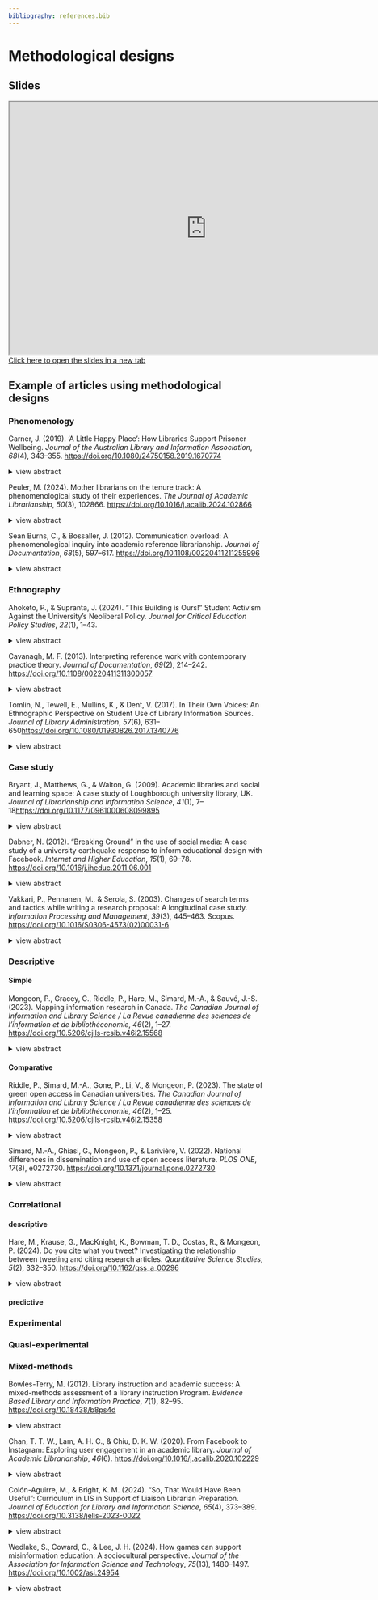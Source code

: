 ```yaml
---
bibliography: references.bib
---
```


# Methodological designs

## Slides

```{=html}
<iframe width="780" height="500" src="https://pmongeon.github.io/info5520/slides/ch4.html#/title-slide/" title="Slides - Week 4"></iframe>
```

```{=html}
<a href="https://pmongeon.github.io/info5520/slides/ch4.html#/title-slide/" target="_blank" rel="noopener noreferrer">Click here to open the slides in a new tab</a> 
```

## Example of articles using methodological designs

### Phenomenology

Garner, J. (2019). ‘A Little Happy Place’: How Libraries Support Prisoner Wellbeing. *Journal of the Australian Library and Information Association*, *68*(4), 343–355. <https://doi.org/10.1080/24750158.2019.1670774>

<details>

<summary>view abstract</summary>

This article explores the capacity for Australian prison libraries to support the ‘whole person’. Based on a phenomenological study of the experiences of using prison libraries by Australian adult prisoners, the article identifies three ways that prison libraries can reduce stress, and support positive mental health, and thereby serve the ‘whole person’ within their user groups. The study finds that prison libraries can support prisoner wellbeing by providing opportunities for autonomy, by acting as therapeutic spaces, and by supporting positive behaviour management. As a phenomenological study, the experiences of the prisoners regarding their libraries serving them as ‘whole people’ are described in their own words. We can hear the prisoners’ voices as they describe how their libraries contribute to their wellbeing. Through a study of prisoners’ lived experiences and how these experiences are reflected, or not reflected in the extant literature, it is possible to demonstrate that prison libraries do have the capacity to serve the ‘whole person’ and thereby support prisoner wellbeing.

</details>

Peuler, M. (2024). Mother librarians on the tenure track: A phenomenological study of their experiences. *The Journal of Academic Librarianship*, *50*(3), 102866. <https://doi.org/10.1016/j.acalib.2024.102866>

<details>

<summary>view abstract</summary>

This exploratory qualitative phenomenological research study examines the lived experiences of thirteen academic librarians who identify as mothers of young children and are also on the tenure track or continuous appointment at an academic library in the United States. The qualitative approach of phenomenology is used to both analyze and interpret academic librarian mothers' perceptions of their experiences. Phenomenology allows the researcher to explore the phenomena in relation to the lived experiences of mother/tenure track librarians while simultaneously seeking to understand these phenomena. This study provides valuable insight into the perceptions of mothers regarding their experiences in balancing their professional and parenting responsibilities. Results from the thematic analysis revealed six major Themes: 1) Specific tenure/continuation process impact factors; 2) Remote and flexible work options; 3) Scholarship challenges; 4) Time; 5) Librarian-manager relationship; and 6) Parental leave. Giving individuals the opportunity to share their experiences benefits not only the individuals but also the profession overall as we gain insight into the world of others through conclusions drawn from the analysis of their responses.

</details>

Sean Burns, C., & Bossaller, J. (2012). Communication overload: A phenomenological inquiry into academic reference librarianship. *Journal of Documentation*, *68*(5), 597–617. <https://doi.org/10.1108/00220411211255996>

<details>

<summary>view abstract</summary>

Purpose This study aims to provide insight on the meaning of communication overload as experienced by modern academic librarians. Communication is the essence of reference librarianship, and a practically endless array of synchronous and asynchronous communication tools (ICTs) are available to facilitate communication.

Design/methodology/approach This study relied on a phenomenological methodology, which included nine in‐depth interviews with academic librarians. The interviews were transcribed and analyzed using RQDA, a qualitative analysis software package that facilitates coding, category building, and project management.

Findings Seven themes about librarianship emerged from this research: attending to communication abundance, librarians of two types, instruction not reference, twenty‐first century librarianship, user needs, trusted methods: filter not retrieve, and self‐impact. The shared meaning of communication overload among these librarians is that it is a problem when it detracts from or hinders their ability to assist their users.

Practical implications Further research should contribute to an understanding of communication as a problem when it interferes with serving the librarians' users, or to an understanding of interpersonal communication within the librarians' organizational structures and in their broader professional networks.

Social implications Research in popular psychology has focused on the negative impacts on productivity and concentration of living in an always‐plugged‐in environment. This research confirms that librarians should have time to work away from digital distractions to maintain job satisfaction.

Originality/value Important work by Radford and Dervin has focused on communication with users. This study focuses on the impact of ICTs on librarians' work and personal lives.

</details>

### Ethnography

Ahoketo, P., & Supranta, J. (2024). “This Building is Ours!” Student Activism Against the University’s Neoliberal Policy. *Journal for Critical Education Policy Studies*, *22*(1), 1–43.

<details>

<summary>view abstract</summary>

This article is an ethnography of a student protest against a Finnish university’s plans to give up 25 percent of its campus buildings until 2030. The Finnish universities faced financial deficits primarily due to education cuts implemented by Finland’s right-wing government between 2015 and 2019. To balance the budget, Tampere University proposed surrendering some of its buildings, including the Linna, the home of social sciences, and the main library. The students organized the We Will Not Give Up the Linna Building movement (WWGU) to oppose the university’s decision. This article is an ethnography of the movement’s resistance and outcomes and analyzes what the student activists learned and how they changed during the protest wave in 2021. Our analysis uncovered six key insights the student activists learned on democracy, social media in activism, activism’s temporality and persistence, the role of emotions in activism, and the university’s power structures. The study contributes to a general understanding of the student protest movement, the social transformations that student activists undergo, and how they learn to perceive democracy, develop political imagination, and understand power structures. © 2024, Institute for Education Policy Studies. All rights reserved.

</details>

Cavanagh, M. F. (2013). Interpreting reference work with contemporary practice theory. *Journal of Documentation*, *69*(2), 214–242. <https://doi.org/10.1108/00220411311300057>

<details>

<summary>view abstract</summary>

Purpose: In an increasingly competitive field of socially mediated information and knowledge available online, the public library's traditional services are increasingly questioned for relevancy. Drawing on the core premises of contemporary practice theory to ground the methodological and theoretical perspectives, the aim of this paper is to provide the initial "inside" view of traditional public library face-to-face reference work from a practice-based perspective. Design/methodology/approach: The paper includes an ethnographic case study of face-to-face reference service in four branches of one urban public library involving 170 hours of participant observation, 24 hours of unobtrusive observation, 480 reference interactions, and 28 participant interviews and analysis of policy documents. Findings: This analysis highlights the structuring and mediating role of objects in the enactment of reference work. A practice-based typology of reference interactions is introduced which characterizes the types of questions asked, knowledge processes in action, interpersonal communication style and mode of practice. The collective organizing actions of reference work are unpackaged in a non-hierarchical or flattened plane that recognizes the key actors and dynamics of the practice as it endures across time and space. Originality/value: Evidence and an approach are introduced to support re-conceptualizing public library reference work as an epistemic practice. © Emerald Group Publishing Limited.

</details>

Tomlin, N., Tewell, E., Mullins, K., & Dent, V. (2017). In Their Own Voices: An Ethnographic Perspective on Student Use of Library Information Sources. *Journal of Library Administration*, *57*(6), 631–650<https://doi.org/10.1080/01930826.2017.1340776>

<details>

<summary>view abstract</summary>

A medium-sized academic library system conducted a multi-year (2012–2016), large-scale ethnographic study using a survey, observations, and in-depth interviews. The goal of the project was to better understand how students conduct research and study in the library. The analysis of the large pool of data resulted in various reports of theoretical and practical nature. This article addresses one aspect of the findings: undergraduate and graduate student use of library resources. The findings offer an array of considerations for designing effective library services and provide a more nuanced understanding of how student use the library website, libguides, and library databases as well as print and electronic collections. © 2017, Published with license by Taylor & Francis © 2017, © Natalia Tomlin, Eamon Tewell, Kimberly Mullins, and Valeda Dent.

</details>

### Case study

Bryant, J., Matthews, G., & Walton, G. (2009). Academic libraries and social and learning space: A case study of Loughborough university library, UK. *Journal of Librarianship and Information Science*, *41*(1), 7–18<https://doi.org/10.1177/0961000608099895>

<details>

<summary>view abstract</summary>

A key area of debate within the public and academic library sectors across the world is use of physical space. Changing ideas about what a library should be, coupled with the growth of digital collections, has raised fundamental questions about how library buildings are used and the role of space in library services. Alongside these drivers is the need for libraries to produce data on services to inform their future development and design. This article is a case study from Loughborough University in the UK to evaluate the use of a large open learning/social space in the library. The investigation employs an ethnographic approach to gather data, a method little used in the field. Findings are explored under the following themes: collaborative study, individual study, social space, intrusions and interruptions, use of technology, diversity, library staff/library materials and spatial organization. The role of ethnographic studies within the library context is considered alongside the broader theoretical considerations of the use of physical space.

</details>

Dabner, N. (2012). “Breaking Ground” in the use of social media: A case study of a university earthquake response to inform educational design with Facebook. *Internet and Higher Education*, *15*(1), 69–78. <https://doi.org/10.1016/j.iheduc.2011.06.001>

<details>

<summary>view abstract</summary>

On September 4 2010, a massive 7.1 magnitude earthquake struck the Canterbury region in the South Island of New Zealand. The response from the University of Canterbury was immediate and carefully co-ordinated, with the university's web-based environment and a responsive site developed on the social media platform 'Facebook' becoming prominent sources of support for many months. This case study illustrates how the university effectively utilised these environments and their impact within the wider university community. Case study methodology draws upon literature from the fields of social media, social network communities and crisis informatics. The findings propose that social media can effectively support information sharing, communication and collaboration in higher education contexts, in particular in times of crisis, but suggest there needs to be a defined purpose to integrate these within an institution's communications strategy given the resource implications and range of social media already used by students. © 2011 Elsevier Inc.

</details>

Vakkari, P., Pennanen, M., & Serola, S. (2003). Changes of search terms and tactics while writing a research proposal: A longitudinal case study. *Information Processing and Management*, *39*(3), 445–463. Scopus. <https://doi.org/10.1016/S0306-4573(02)00031-6>

<details>

<summary>view abstract</summary>

The study analyses how students' growing understanding of the topic and search experience were related to their choice of search tactics and terms while preparing a research proposal for a small empirical study. In addition to that, the findings of the study are used to test Vakkari's (2001) theory of task-based IR. The research subjects were 22 students of psychology attending a seminar for preparing the proposal. They made a search for their task in PsychINFO database at the beginning and end of the seminar. Data were collected in several ways. A pre- and post-search interview was conducted in both sessions. The students were asked to think aloud in the sessions. This was recorded as were the transaction logs. The results show that search experience was slightly related to the change of facets. Although the students' vocabulary of the topic grew generating an increased use of specific terms between the sessions, their use of search tactics and operators remained fairly constant. There was no correlation between the terms and tactics used and the total number of useful references found. By comparing these results with the findings of relevant earlier studies the conclusion was drawn that domain knowledge has an impact on searching assuming that users have a sufficient command of the system used. This implies that the tested theory of task-based IR is valid on condition that the searchers are experienced. It is suggested that the theory should be enriched by including search experience in its scope. © 2002 Elsevier Science Ltd. All rights reserved.

</details>

### Descriptive

#### Simple

Mongeon, P., Gracey, C., Riddle, P., Hare, M., Simard, M.-A., & Sauvé, J.-S. (2023). Mapping information research in Canada. *The Canadian Journal of Information and Library Science / La Revue canadienne des sciences de l’information et de bibliothéconomie*, *46*(2), 1–27. <https://doi.org/10.5206/cjils-rcsib.v46i2.15568>

<details>

<summary>view abstract</summary>

This study examines the Canadian information research landscape through the lens of the eight academic units hosting ALA-accredited programs. We created a citation-based network utilizing the scholarly articles published by the faculty members and PhD students at each academic unit to identify and characterize distinct research clusters within the field. Then we determined how the publications and researchers from each unit are distributed across the clusters to describe their area of specialization. Our findings emphasize how the inter-, multi-, and transdisciplinary nature of the Canadian information research landscape forms a rich mosaic of information scholarship.

</details>

#### Comparative

Riddle, P., Simard, M.-A., Gone, P., Li, V., & Mongeon, P. (2023). The state of green open access in Canadian universities. *The Canadian Journal of Information and Library Science / La Revue canadienne des sciences de l’information et de bibliothéconomie*, *46*(2), 1–25. <https://doi.org/10.5206/cjils-rcsib.v46i2.15358>

<details>

<summary>view abstract</summary>

This study investigates the use of institutional repositories for self-archiving peer-reviewed work in the U15 (an association of fifteen Canadian research-intensive universities). It relates usage with university open access (OA) policy types and publisher policy embargoes. We show that of all articles found in OpenAlex attributed to U15 researchers, 45.1 to 56.6% are available as Gold or Green OA, yet only 0.5 to 10.7% (mean 4.2%) of these can be found on their respective U15 IRs. Our investigation shows a lack of OA policies from most institutions, journal policies with embargoes exceeding 12 months, and incomplete policy information.

</details>

Simard, M.-A., Ghiasi, G., Mongeon, P., & Larivière, V. (2022). National differences in dissemination and use of open access literature. *PLOS ONE*, *17*(8), e0272730. <https://doi.org/10.1371/journal.pone.0272730>

<details>

<summary>view abstract</summary>

Open Access (OA) dissemination has been gaining a lot of momentum over the last decade, thanks to the implementation of several OA policies by funders and institutions, as well as the development of several new platforms that facilitate the publication of OA content at low or no cost. Studies have shown that nearly half of the contemporary scientific literature could be available online for free. However, few studies have compared the use of OA literature across countries. This study aims to provide a global picture of OA adoption by countries, using two indicators: publications in OA and references made to articles in OA. We find that, on average, low-income countries are publishing and citing OA at the highest rate, while upper middle-income countries and higher-income countries publish and cite OA articles at below world-average rates. These results highlight national differences in OA uptake and suggest that more OA initiatives at the institutional, national, and international levels are needed to support wider adoption of open scholarship.

</details>

### Correlational

#### descriptive

Hare, M., Krause, G., MacKnight, K., Bowman, T. D., Costas, R., & Mongeon, P. (2024). Do you cite what you tweet? Investigating the relationship between tweeting and citing research articles. *Quantitative Science Studies*, *5*(2), 332–350. <https://doi.org/10.1162/qss_a_00296>

<details>

<summary>view abstract</summary>

The last decade of altmetrics research has demonstrated that altmetrics have a low to moderate correlation with citations, depending on the platform and the discipline, among other factors. Most past studies used academic works as their unit of analysis to determine whether the attention they received on Twitter was a good predictor of academic engagement. Our work revisits the relationship between tweets and citations where the tweet itself is the unit of analysis, and the question is to determine if, at the individual level, the act of tweeting an academic work can shed light on the likelihood of the act of citing that same work. We model this relationship by considering the research activity of the tweeter and its relationship to the tweeted work. The results show that tweeters are more likely to cite works affiliated with their same institution, works published in journals in which they also have published, and works in which they hold authorship. It finds that the older the academic age of a tweeter the less likely they are to cite what they tweet, though there is a positive relationship between citations and the number of works they have published and references they have accumulated over time.

</details>

#### predictive

### Experimental

### Quasi-experimental

### Mixed-methods

Bowles-Terry, M. (2012). Library instruction and academic success: A mixed-methods assessment of a library instruction Program. *Evidence Based Library and Information Practice*, *7*(1), 82–95. <https://doi.org/10.18438/b8ps4d>

<details>

<summary>view abstract</summary>

Objectives - This study examines the connection between student academic success and information literacy instruction. Locally, it allowed librarians to ascertain the institution's saturation rate for information literacy instruction and identify academic programs not utilizing library instruction services. In a broader application, it provides an argument for a tiered program of information literacy instruction and offers student perspectives on improving a library instruction program. Methods - Focus groups with 15 graduating seniors, all of whom had attended at least one library instruction session, discussed student experiences and preferences regarding library instruction. An analysis of 4,489 academic transcripts of graduating seniors identified differences in grade point average (GPA) between students with different levels of library instruction. Results - Students value library instruction for orientation purposes as beginning students, and specialized, discipline-specific library instruction in upper-level courses. There is a statistically significant difference in GPA between graduating seniors who had library instruction in upper-level courses (defined in this study as post-freshman-level) and those who did not. Conclusions - Library instruction seems to make the most difference to student success when it is repeated at different levels in the university curriculum, especially when it is offered in upper-level courses. Instruction librarians should differentiate between lower-division and upper-division learning objectives for students in order to create a more cohesive and non-repetitive information literacy curriculum. © 2012 Bowles-Terry.

</details>

Chan, T. T. W., Lam, A. H. C., & Chiu, D. K. W. (2020). From Facebook to Instagram: Exploring user engagement in an academic library. *Journal of Academic Librarianship*, *46*(6). <https://doi.org/10.1016/j.acalib.2020.102229>

<details>

<summary>view abstract</summary>

It is trendy for university libraries to offer services on social media (SM) platforms. As many millennials prefer to use apps of photo-snapping, libraries unavoidably start to use Instagram to connect with users. This study examines the effectiveness of the use of Facebook and Instagram in The University of Hong Kong Libraries (HKUL), by a mixed-method approach to analyze the posts on the two SM sites of HKUL and user feedback collected from interviews on campus. The content analysis surprisingly revealed that both Facebook and Instagram received very low user engagement, and the most frequently posted contents were library operational news and library events. The interviewees opined that they welcomed HKUL's use of Facebook and Instagram, but they urged HKUL to change its uninteresting style on the SM sites and make better use of the SM features to attract users' attention. This study provides insights for librarians for their effective management and adoption of SM, especially for content design and management. © 2020 Elsevier Inc.

</details>

Colón-Aguirre, M., & Bright, K. M. (2024). “So, That Would Have Been Useful”: Curriculum in LIS in Support of Liaison Librarian Preparation. *Journal of Education for Library and Information Science*, *65*(4), 373–389. <https://doi.org/10.3138/jelis-2023-0022>

<details>

<summary>view abstract</summary>

LIS education has historically come under fire for what some perceive as a disconnect between what is taught in the classroom and what the job really entails. This study is part of a larger research study that used a sequential explanatory mixed-methods design to investigate liaison librarians’ perceptions of their academic preparation to take on the liaison role, specifically whether and how their LIS program curriculum prepared them for this role. This qualitative strand of the study relied on in-depth semi-structured interviews of survey participants to explore two research questions: What are the perceptions of academic liaison librarians regarding the degree to which their programs prepared them for their current role? And which factors influenced these perceptions? This research identified the main reasons hindering the effectiveness of LIS education for preparing librarians for the liaison role to be a range of complex issues that LIS programs and educators should consider, such as changing career plans among students who did not initially plan to become liaison librarians, students not taking certain courses due to scheduling or course timing issues, and the abstract nature of some course content which obscures connections to real-world practice. Participants also identified courses in collection development, reference, instruction, and research methods as those that should take center stage when preparing liaison librarians. These results have the potential to inform various aspects of LIS program curriculum planning and design and provide course-selection guidance for LIS students considering a career in academic libraries. © Association for Library and Information Science Education, 2024.

</details>

Wedlake, S., Coward, C., & Lee, J. H. (2024). How games can support misinformation education: A sociocultural perspective. *Journal of the Association for Information Science and Technology*, *75*(13), 1480–1497. <https://doi.org/10.1002/asi.24954>

<details>

<summary>view abstract</summary>

This study uses a sociocultural perspective, which views literacy as embedded in people's daily practices and shaped by social contexts, to explore how a misinformation escape room can support learning about misinformation. While the sociocultural perspective has a rich theoretical foundation, it has rarely been used to examine, much less evaluate, information and media literacy interventions. In this paper, we posit that the topic of misinformation makes a strong case for using the sociocultural model and explore a misinformation escape room through this lens. We present findings of a nationwide study of an online misinformation escape room with post-game debrief discussion conducted at 10 public libraries that hosted 53 game sessions involving 211 players. The mixed methods study finds the game and accompanying debrief supported players in reflecting upon social media platform infrastructures, the psychological and emotional dimensions of misinformation, and how their personal behaviors intersect with online misinformation. We discuss how the sociocultural perspective can enrich our understanding of the role played by certain attributes of the game—narrative, debrief, and collaboration—thereby providing insights for the design of media and information literacy interventions. © 2024 Association for Information Science and Technology.

</details>
